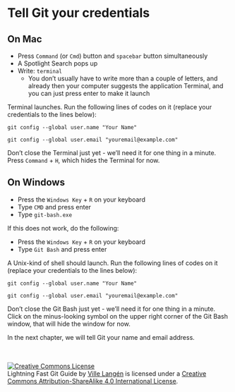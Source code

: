 
# Tell Git your credentials

## On Mac

- Press ```Command``` (or ```Cmd```) button and ```spacebar``` button simultaneously
- A Spotlight Search pops up
- Write: ```terminal```
  - You don't usually have to write more than a couple of letters, and already then your computer suggests the application Terminal, and you can just press enter to make it launch


Terminal launches. Run the following lines of codes on it (replace your credentials to the lines below):

```
git config --global user.name "Your Name"
```

```
git config --global user.email "youremail@example.com"
```

Don't close the Terminal just yet - we'll need it for one thing in a minute. Press ```Command``` + ```H```, which hides the Terminal for now.


## On Windows

- Press the ```Windows Key``` + ```R``` on your keyboard
- Type ```CMD``` and press enter
- Type ```git-bash.exe```

If this does not work, do the following:

- Press the ```Windows Key``` + ```R``` on your keyboard
- Type ```Git Bash``` and press enter

A Unix-kind of shell should launch. Run the following lines of codes on it (replace your credentials to the lines below):

```
git config --global user.name "Your Name"
```

```
git config --global user.email "youremail@example.com"
```

Don't close the Git Bash just yet - we'll need it for one thing in a minute. Click on the minus-looking symbol on the upper right corner of the Git Bash window, that will hide the window for now.


In the next chapter, we will tell Git your name and email address.

<br>
<br>
<a rel="license" href="http://creativecommons.org/licenses/by-sa/4.0/"><img alt="Creative Commons License" style="border-width:0" src="https://i.creativecommons.org/l/by-sa/4.0/88x31.png" /></a><br /><span xmlns:dct="http://purl.org/dc/terms/" property="dct:title">Lightning Fast Git Guide</span> by <a xmlns:cc="http://creativecommons.org/ns#" href="https://vldesign.kapsi.fi/git-guide" property="cc:attributionName" rel="cc:attributionURL">Ville Langén</a> is licensed under a <a rel="license" href="http://creativecommons.org/licenses/by-sa/4.0/">Creative Commons Attribution-ShareAlike 4.0 International License</a>.
